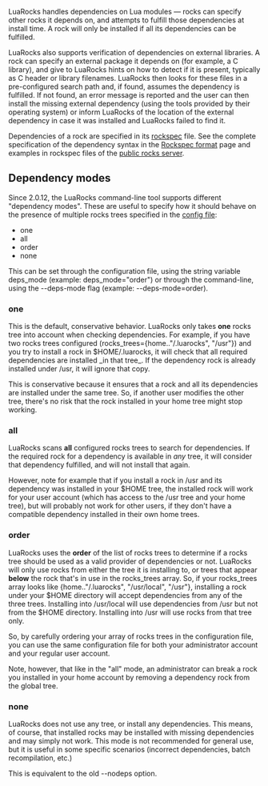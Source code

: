 LuaRocks handles dependencies on Lua modules — rocks can specify other rocks it depends on, and attempts to fulfill those dependencies at install time. A rock will only be installed if all its dependencies can be fulfilled.

LuaRocks also supports verification of dependencies on external libraries. A rock can specify an external package it depends on (for example, a C library), and give to LuaRocks hints on how to detect if it is present, typically as C header or library filenames. LuaRocks then looks for these files in a pre-configured search path and, if found, assumes the dependency is fulfilled. If not found, an error message is reported and the user can then install the missing external dependency (using the tools provided by their operating system) or inform LuaRocks of the location of the external dependency in case it was installed and LuaRocks failed to find it.

Dependencies of a rock are specified in its [[Rockspec format|rockspec]] file. See the complete specification of the dependency syntax in the [[Rockspec format]] page and examples in rockspec files of the [http://luarocks.luaforge.net/rocks/ public rocks server].

== Dependency modes ==

Since 2.0.12, the LuaRocks command-line tool supports different "dependency modes". These are useful to specify how it should behave on the presence of multiple rocks trees specified in the [[Config file format|config file]]:

* one
* all
* order
* none

This can be set through the configuration file, using the string variable deps_mode (example: deps_mode="order") or through the command-line, using the --deps-mode flag (example: --deps-mode=order). 

=== one ===

This is the default, conservative behavior. LuaRocks only takes '''one''' rocks tree into account when checking dependencies. For example, if you have two rocks trees configured (rocks_trees={home.."/.luarocks", "/usr"}) and you try to install a rock in $HOME/.luarocks, it will check that all required dependencies are installed _in that tree_. If the dependency rock is already installed under /usr, it will ignore that copy.

This is conservative because it ensures that a rock and all its dependencies are installed under the same tree. So, if another user modifies the other tree, there's no risk that the rock installed in your home tree might stop working.

=== all ===

LuaRocks scans '''all''' configured rocks trees to search for dependencies. If the required rock for a dependency is available in ''any'' tree, it will consider that dependency fulfilled, and will not install that again.

However, note for example that if you install a rock in /usr and its dependency was installed in your $HOME tree, the installed rock will work for your user account (which has access to the /usr tree and your home tree), but will probably not work for other users, if they don't have a compatible dependency installed in their own home trees.

=== order ===

LuaRocks uses the '''order''' of the list of rocks trees to determine if a rocks tree should be used as a valid provider of dependencies or not. LuaRocks will only use rocks from either the tree it is installing to, or trees that appear '''below''' the rock that's in use in the rocks_trees array. So, if your rocks_trees array looks like {home.."/.luarocks", "/usr/local", "/usr"}, installing a rock under your $HOME directory will accept dependencies from any of the three trees. Installing into /usr/local will use dependencies from /usr but not from the $HOME directory. Installing into /usr will use rocks from that tree only.

So, by carefully ordering your array of rocks trees in the configuration file, you can use the same configuration file for both your administrator account and your regular user account.

Note, however, that like in the "all" mode, an administrator can break a rock you installed in your home account by removing a dependency rock from the global tree.

=== none ===

LuaRocks does not use any tree, or install any dependencies. This means, of course, that installed rocks may be installed with missing dependencies and may simply not work. This mode is not recommended for general use, but it is useful in some specific scenarios (incorrect dependencies, batch recompilation, etc.)

This is equivalent to the old --nodeps option.
